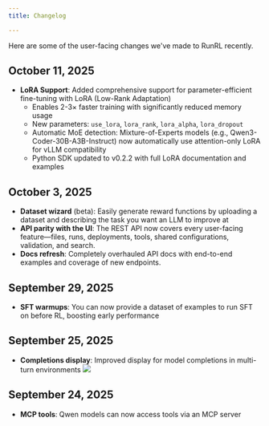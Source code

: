 ```yaml
---
title: Changelog

---
```

Here are some of the user-facing changes we've made to RunRL recently.

## October 11, 2025
- **LoRA Support**: Added comprehensive support for parameter-efficient fine-tuning with LoRA (Low-Rank Adaptation)
  - Enables 2-3× faster training with significantly reduced memory usage
  - New parameters: `use_lora`, `lora_rank`, `lora_alpha`, `lora_dropout`
  - Automatic MoE detection: Mixture-of-Experts models (e.g., Qwen3-Coder-30B-A3B-Instruct) now automatically use attention-only LoRA for vLLM compatibility
  - Python SDK updated to v0.2.2 with full LoRA documentation and examples

## October 3, 2025
- **Dataset wizard** (beta): Easily generate reward functions by uploading a dataset and describing the task you want an LLM to improve at 
- **API parity with the UI**: The REST API now covers every user-facing feature—files, runs, deployments, tools, shared configurations, validation, and search.
- **Docs refresh**: Completely overhauled API docs with end-to-end examples and coverage of new endpoints.

## September 29, 2025
- **SFT warmups**: You can now provide a dataset of examples to run SFT on before RL, boosting early performance

## September 25, 2025
- **Completions display**: Improved display for model completions in multi-turn environments
![](/images/completions.png)

## September 24, 2025
- **MCP tools**: Qwen models can now access tools via an MCP server
